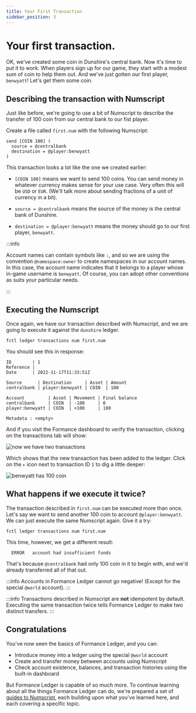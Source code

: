 ```yaml
---
title: Your First Transaction
sidebar_position: 3
---
```


# Your first transaction.

OK, we've created some coin in Dunshire's central bank. Now it's time to put it to work. When players sign up for our game, they start with a modest sum of coin to help them out. And we've just gotten our first player, `benwyatt`! Let's get them some coin.

## Describing the transaction with Numscript

Just like before, we're going to use a bit of Numscript to describe the transfer of 100 coin from our central bank to our fist player.

Create a file called `first.num` with the following Numscript:

```numscript
send [COIN 100] (
  source = @centralbank
  destination = @player:benwyatt
)
```

This transaction looks a lot like the one we created earlier:

* `[COIN 100]` means we want to send 100 coins. You can send money in whatever currency makes sense for your use case. Very often this will be `USD` or `EUR`. (We'll talk more about sending fractions of a unit of currency in a bit).

* `source = @centralbank` means the source of the money is the central bank of Dunshire.

* `destination = @player:benwyatt` means the money should go to our first player, `benwyatt`.

:::info

Account names can contain symbols like `:`, and so we are using the convention `@namespace:owner` to create namespaces in our account names. In this case, the account name indicates that it belongs to a player whose in-game username is `benwyatt`. Of course, you can adopt other conventions as suits your particular needs.

:::

## Executing the Numscript

Once again, we have our transaction described with Numscript, and we are going to execute it against the `dunshire` ledger.

```shell
fctl ledger transactions num first.num
```

You should see this in response:

```
ID        | 1
Reference |
Date      | 2022-11-17T11:33:51Z

Source      | Destination     | Asset | Amount
centralbank | player:benwyatt | COIN  | 100

Account         | Asset | Movement | Final balance
centralbank     | COIN  | -100     | 0
player:benwyatt | COIN  | +100     | 100

Metadata : <empty>
```

And if you visit the Formance dashboard to verify the transaction, clicking on the transactions tab will show:

![now we have two transactions](./transactions2.png)

Which shows that the new transaction has been added to the ledger. Click on the `▸` icon next to transaction ID `1` to dig a little deeper:

![benwyatt has 100 coin](./benwyatt1.png)

## What happens if we execute it twice?

The transaction described in `first.num` can be executed more than once. Let's say we want to send another 100 coin to account `@player:benwyatt`. We can just execute the same Numscript again. Give it a try:

```shell
fctl ledger transactions num first.num
```

This time, however, we get a different result:
```
  ERROR   account had insufficient funds
```

That's because `@centralbank` had only 100 coin in it to begin with, and we'd already transferred all of that out.

:::info
Accounts in Formance Ledger cannot go negative! (Except for the special `@world` account).
:::

:::info
Transactions described in Numscript are **not** idempotent by default. Executing the same transaction twice tells Formance Ledger to make two distinct transfers.
:::

## Congratulations

You've now seen the basics of Formance Ledger, and you can:

* Introduce money into a ledger using the special `@world` account
* Create and transfer money between accounts using Numscript
* Check account existence, balances, and transaction histories using the built-in dashboard

But Formance Ledger is capable of so much more. To continue learning about all the things Formance Ledger can do, we're prepared a set of [guides to Numscript](../../numscript/index.mdx), each building upon what you've learned here, and each covering a specific topic.
